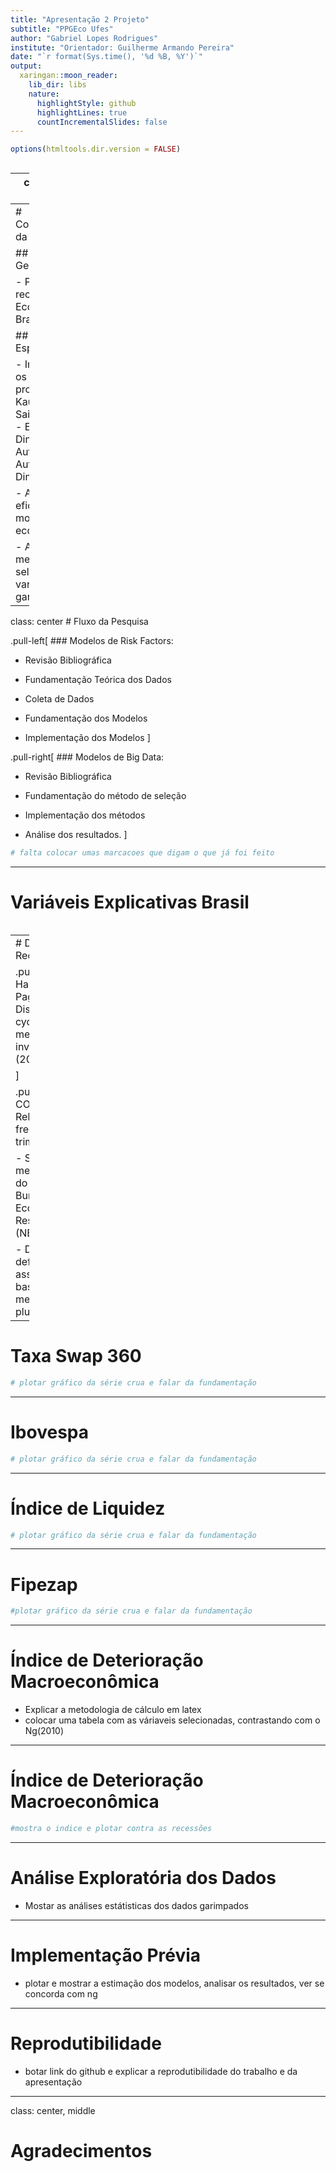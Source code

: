 ```yaml
---
title: "Apresentação 2 Projeto"
subtitle: "PPGEco Ufes"
author: "Gabriel Lopes Rodrigues"
institute: "Orientador: Guilherme Armando Pereira"
date: "`r format(Sys.time(), '%d %B, %Y')`"
output:
  xaringan::moon_reader:
    lib_dir: libs
    nature:
      highlightStyle: github
      highlightLines: true
      countIncrementalSlides: false
---
```




```r
options(htmltools.dir.version = FALSE)

```

```r

```


---
class: center, middle

# Forecasting Brazilian Recessions

### Gabriel Lopes Rodrigues

---
# Contextualização da Pesquisa

## Objetivo Geral:

- Previsão de recessão na Economia Brasileira

## Objetivos Específicos:

- Implementar os 4 modelos probit (ver Kauppi Saikkonen 2008) - Estático, Dinâmico, Autoregressivo e Autoregressivo Dinâmico.

- Avaliar a eficiência destes modelos p/ economia BR;

- Aplicar metodologia de seleção de variáveis e ver o ganho preditivo.

---
class: center
# Fluxo da Pesquisa

.pull-left[
### Modelos de Risk Factors:

- Revisão Bibliográfica

- Fundamentação Teórica dos Dados

- Coleta de Dados

- Fundamentação dos Modelos

- Implementação dos Modelos
]

.pull-right[
### Modelos de Big Data:

- Revisão Bibliográfica

- Fundamentação do método de seleção

- Implementação dos métodos

- Análise dos resultados.
]

```r
# falta colocar umas marcacoes que digam o que já foi feito
```

---

# Variáveis Explicativas Brasil

```r


```

---
# Datação de Recessões

.pull-left[
## Harding & Pagan
- Dissecting the cycle: a methodological investigation (2002)



]

.pull-right[
## CODACE
- Relatórios de frequência trimestral.


- Segue a metodologia do National Bureau of Economic Research (NBER)


- Datação definida por assembléia baseada em metodologia plural
]
```r
# mosta tabelas com datas Harding Pagan e Codace e falar um pouco sobre os métodos
```


---

# Taxa Swap 360

```r
# plotar gráfico da série crua e falar da fundamentação

```


---

# Ibovespa

```r
# plotar gráfico da série crua e falar da fundamentação

```


---

# Índice de Liquidez

```r

# plotar gráfico da série crua e falar da fundamentação

```


---

# Fipezap

```r

#plotar gráfico da série crua e falar da fundamentação

```

---

# Índice de Deterioração Macroeconômica

- Explicar a metodologia de cálculo em latex
- colocar uma tabela com as váriaveis selecionadas, contrastando com o Ng(2010)

---

# Índice de Deterioração Macroeconômica

```r

#mostra o indice e plotar contra as recessões

```

---

# Análise Exploratória dos Dados

- Mostar as análises estátisticas dos dados garimpados

---

# Implementação Prévia

- plotar e mostrar a estimação dos modelos, analisar os resultados, ver se concorda com ng
      
---

# Reprodutibilidade

- botar link do github e explicar a reprodutibilidade do trabalho e da apresentação

---

class: center, middle

# Agradecimentos
